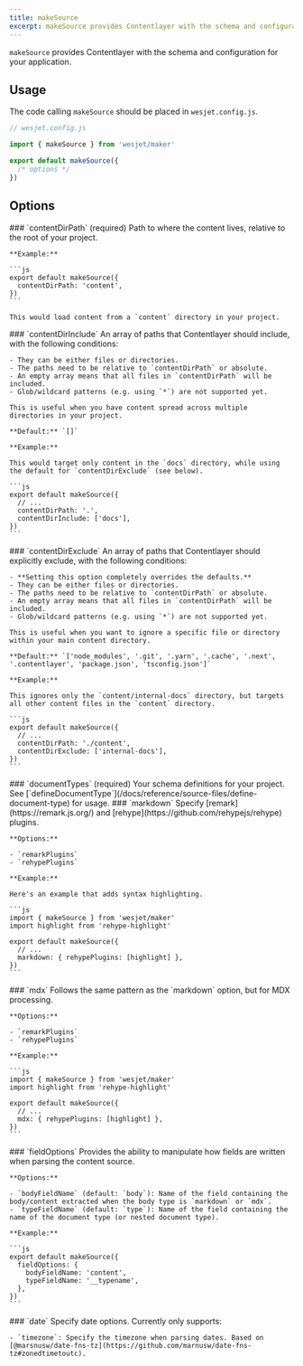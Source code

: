 ```yaml
---
title: makeSource
excerpt: makeSource provides Contentlayer with the schema and configuration when using local files as the content source.
---
```


`makeSource` provides Contentlayer with the schema and configuration for your application.

## Usage

The code calling `makeSource` should be placed in `wesjet.config.js`.

```ts
// wesjet.config.js

import { makeSource } from 'wesjet/maker'

export default makeSource({
  /* options */
})
```

## Options

<OptionsTable>
  <OptionTitle>
    ### `contentDirPath` 
    (required)
    
  </OptionTitle>
  <OptionDescription>
    Path to where the content lives, relative to the root of your project.

    **Example:**

    ```js
    export default makeSource({
      contentDirPath: 'content',
    })
    ```

    This would load content from a `content` directory in your project.

  </OptionDescription>
  <OptionTitle>
    ### `contentDirInclude`

  </OptionTitle>
  <OptionDescription>
    An array of paths that Contentlayer should include, with the following conditions:

    - They can be either files or directories.
    - The paths need to be relative to `contentDirPath` or absolute.
    - An empty array means that all files in `contentDirPath` will be included.
    - Glob/wildcard patterns (e.g. using `*`) are not supported yet.

    This is useful when you have content spread across multiple directories in your project.

    **Default:** `[]`

    **Example:**

    This would target only content in the `docs` directory, while using the default for `contentDirExclude` (see below).

    ```js
    export default makeSource({
      // ...
      contentDirPath: '.',
      contentDirInclude: ['docs'],
    })
    ```

  </OptionDescription>
  <OptionTitle>
    ### `contentDirExclude`

  </OptionTitle>
  <OptionDescription>
    An array of paths that Contentlayer should explicitly exclude, with the following conditions:

    - **Setting this option completely overrides the defaults.**
    - They can be either files or directories.
    - The paths need to be relative to `contentDirPath` or absolute.
    - An empty array means that all files in `contentDirPath` will be included.
    - Glob/wildcard patterns (e.g. using `*`) are not supported yet.

    This is useful when you want to ignore a specific file or directory within your main content directory.

    **Default:** `['node_modules', '.git', '.yarn', '.cache', '.next', '.contentlayer', 'package.json', 'tsconfig.json']`

    **Example:**

    This ignores only the `content/internal-docs` directory, but targets all other content files in the `content` directory.

    ```js
    export default makeSource({
      // ...
      contentDirPath: './content',
      contentDirExclude: ['internal-docs'],
    })
    ```

  </OptionDescription>
  <OptionTitle>
    ### `documentTypes` 
    (required)

  </OptionTitle>
  <OptionDescription>
    Your schema definitions for your project. See [`defineDocumentType`](/docs/reference/source-files/define-document-type) for usage.

  </OptionDescription>
  <OptionTitle>
    ### `markdown`

  </OptionTitle>
  <OptionDescription>
    Specify [remark](https://remark.js.org/) and [rehype](https://github.com/rehypejs/rehype) plugins.

    **Options:**

    - `remarkPlugins`
    - `rehypePlugins`

    **Example:**

    Here's an example that adds syntax highlighting.

    ```js
    import { makeSource } from 'wesjet/maker'
    import highlight from 'rehype-highlight'

    export default makeSource({
      // ...
      markdown: { rehypePlugins: [highlight] },
    })
    ```

  </OptionDescription>
  <OptionTitle>
    ### `mdx`

  </OptionTitle>
  <OptionDescription>
    Follows the same pattern as the `markdown` option, but for MDX processing.

    **Options:**

    - `remarkPlugins`
    - `rehypePlugins`

    **Example:**

    ```js
    import { makeSource } from 'wesjet/maker'
    import highlight from 'rehype-highlight'

    export default makeSource({
      // ...
      mdx: { rehypePlugins: [highlight] },
    })
    ```

  </OptionDescription>
  <OptionTitle>
    ### `fieldOptions`

  </OptionTitle>
  <OptionDescription>
    Provides the ability to manipulate how fields are written when parsing the content source.

    **Options:**

    - `bodyFieldName` (default: `body`): Name of the field containing the body/content extracted when the body type is `markdown` or `mdx`.
    - `typeFieldName` (default: `type`): Name of the field containing the name of the document type (or nested document type).

    **Example:**

    ```js
    export default makeSource({
      fieldOptions: {
        bodyFieldName: 'content',
        typeFieldName: '__typename',
      },
    })
    ```

  </OptionDescription>
  <OptionTitle>
    ### `date`

  </OptionTitle>
  <OptionDescription>
    Specify date options. Currently only supports:

    - `timezone`: Specify the timezone when parsing dates. Based on [@marsnusw/date-fns-tz](https://github.com/marnusw/date-fns-tz#zonedtimetoutc).

  </OptionDescription>
</OptionsTable>
